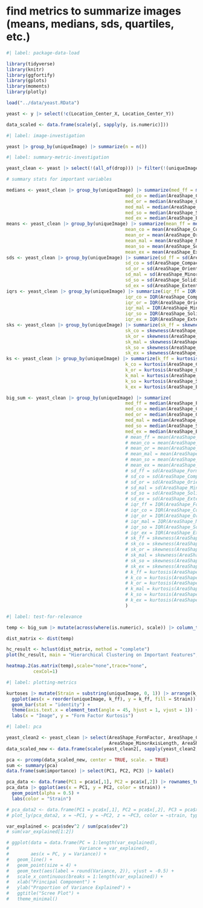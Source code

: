 # find metrics to summarize images (means, medians, sds, quartiles, etc.)

```r
#| label: package-data-load

library(tidyverse)
library(knitr) 
library(ggfortify)
library(gplots)
library(moments)
library(plotly)

load("../data/yeast.RData")

yeast <- y |> select(!c(Location_Center_X, Location_Center_Y))

data_scaled <- data.frame(scale(y[, sapply(y, is.numeric)]))
```

```r
#| label: image-investigation

yeast |> group_by(uniqueImage) |> summarize(n = n())
```

```r
#| label: summary-metric-investigation

yeast_clean <- yeast |> select(!(all_of(drop))) |> filter(!(uniqueImage %in% c("C-03-1.2", "C-03-1.3", "C-03-2.1", "D-03-1.1", "D-03-1.2", "D-03-2.1")))

# summary stats for important variables

medians <- yeast_clean |> group_by(uniqueImage) |> summarize(med_ff = median(AreaShape_FormFactor),
                                            med_co = median(AreaShape_Compactness),
                                            med_or = median(AreaShape_Orientation),
                                            med_mal = median(AreaShape_MinorAxisLength),
                                            med_so = median(AreaShape_Solidity),
                                            med_ex = median(AreaShape_Extent))
means <- yeast_clean |> group_by(uniqueImage) |> summarize(mean_ff = mean(AreaShape_FormFactor),
                                            mean_co = mean(AreaShape_Compactness),
                                            mean_or = mean(AreaShape_Orientation),
                                            mean_mal = mean(AreaShape_MinorAxisLength),
                                            mean_so = mean(AreaShape_Solidity),
                                            mean_ex = mean(AreaShape_Extent))
sds <- yeast_clean |> group_by(uniqueImage) |> summarize(sd_ff = sd(AreaShape_FormFactor),
                                            sd_co = sd(AreaShape_Compactness),
                                            sd_or = sd(AreaShape_Orientation),
                                            sd_mal = sd(AreaShape_MinorAxisLength),
                                            sd_so = sd(AreaShape_Solidity),
                                            sd_ex = sd(AreaShape_Extent))
iqrs <- yeast_clean |> group_by(uniqueImage) |> summarize(iqr_ff = IQR(AreaShape_FormFactor),
                                            iqr_co = IQR(AreaShape_Compactness),
                                            iqr_or = IQR(AreaShape_Orientation),
                                            iqr_mal = IQR(AreaShape_MinorAxisLength),
                                            iqr_so = IQR(AreaShape_Solidity),
                                            iqr_ex = IQR(AreaShape_Extent))
sks <- yeast_clean |> group_by(uniqueImage) |> summarize(sk_ff = skewness(AreaShape_FormFactor),
                                            sk_co = skewness(AreaShape_Compactness),
                                            sk_or = skewness(AreaShape_Orientation),
                                            sk_mal = skewness(AreaShape_MinorAxisLength),
                                            sk_so = skewness(AreaShape_Solidity),
                                            sk_ex = skewness(AreaShape_Extent))
ks <- yeast_clean |> group_by(uniqueImage) |> summarize(k_ff = kurtosis(AreaShape_FormFactor),
                                            k_co = kurtosis(AreaShape_Compactness),
                                            k_or = kurtosis(AreaShape_Orientation),
                                            k_mal = kurtosis(AreaShape_MinorAxisLength),
                                            k_so = kurtosis(AreaShape_Solidity),
                                            k_ex = kurtosis(AreaShape_Extent))

big_sum <- yeast_clean |> group_by(uniqueImage) |> summarize(
                                            med_ff = median(AreaShape_FormFactor),
                                            med_co = median(AreaShape_Compactness),
                                            med_or = median(AreaShape_Orientation),
                                            med_mal = median(AreaShape_MinorAxisLength),
                                            med_so = median(AreaShape_Solidity),
                                            med_ex = median(AreaShape_Extent),
                                            # mean_ff = mean(AreaShape_FormFactor),
                                            # mean_co = mean(AreaShape_Compactness),
                                            # mean_or = mean(AreaShape_Orientation),
                                            # mean_mal = mean(AreaShape_MinorAxisLength),
                                            # mean_so = mean(AreaShape_Solidity),
                                            # mean_ex = mean(AreaShape_Extent),
                                            # sd_ff = sd(AreaShape_FormFactor),
                                            # sd_co = sd(AreaShape_Compactness),
                                            # sd_or = sd(AreaShape_Orientation),
                                            # sd_mal = sd(AreaShape_MinorAxisLength),
                                            # sd_so = sd(AreaShape_Solidity),
                                            # sd_ex = sd(AreaShape_Extent),
                                            # iqr_ff = IQR(AreaShape_FormFactor),
                                            # iqr_co = IQR(AreaShape_Compactness),
                                            # iqr_or = IQR(AreaShape_Orientation),
                                            # iqr_mal = IQR(AreaShape_MinorAxisLength),
                                            # iqr_so = IQR(AreaShape_Solidity),
                                            # iqr_ex = IQR(AreaShape_Extent),
                                            # sk_ff = skewness(AreaShape_FormFactor),
                                            # sk_co = skewness(AreaShape_Compactness),
                                            # sk_or = skewness(AreaShape_Orientation),
                                            # sk_mal = skewness(AreaShape_MinorAxisLength),
                                            # sk_so = skewness(AreaShape_Solidity),
                                            # sk_ex = skewness(AreaShape_Extent),
                                            # k_ff = kurtosis(AreaShape_FormFactor),
                                            # k_co = kurtosis(AreaShape_Compactness),
                                            # k_or = kurtosis(AreaShape_Orientation),
                                            # k_mal = kurtosis(AreaShape_MinorAxisLength),
                                            # k_so = kurtosis(AreaShape_Solidity),
                                            # k_ex = kurtosis(AreaShape_Extent)
                                            )
```

```r
#| label: test-for-relevance

temp <- big_sum |> mutate(across(where(is.numeric), scale)) |> column_to_rownames(var = "uniqueImage")

dist_matrix <- dist(temp)

hc_result <- hclust(dist_matrix, method = "complete")
plot(hc_result, main = "Hierarchical Clustering on Important Features", xlab = "", sub = "")

heatmap.2(as.matrix(temp),scale="none",trace="none",
          cexCol=1)
```

```r
#| label: plotting-metrics

kurtoses |> mutate(Strain = substring(uniqueImage, 0, 1)) |> arrange(k_ff) |> 
  ggplot(aes(x = reorder(uniqueImage, k_ff), y = k_ff, fill = Strain)) + 
  geom_bar(stat = "identity") +
  theme(axis.text.x = element_text(angle = 45, hjust = 1, vjust = 1)) +
  labs(x = "Image", y = "Form Factor Kurtosis")
```

```r
#| label: pca

yeast_clean2 <- yeast_clean |> select(AreaShape_FormFactor, AreaShape_Compactness, AreaShape_Orientation, 
                                      AreaShape_MinorAxisLength, AreaShape_Solidity, AreaShape_Extent)
data_scaled_new <- data.frame(scale(yeast_clean2[, sapply(yeast_clean2, is.numeric)]))

pca <- prcomp(data_scaled_new, center = TRUE, scale. = TRUE)
sum <- summary(pca)
data.frame(sum$importance) |> select(PC1, PC2, PC3) |> kable()

pca_data <- data.frame(PC1 = pca$x[,1], PC2 = pca$x[,2]) |> rownames_to_column(var = "uniqueID") |> mutate(strain = substring(uniqueID, 0, 1))
pca_data |> ggplot(aes(x = PC1, y = PC2, color = strain)) +
  geom_point(alpha = 0.5) +
  labs(color = "Strain")

# pca_data2 <- data.frame(PC1 = pca$x[,1], PC2 = pca$x[,2], PC3 = pca$x[,3]) |> rownames_to_column(var = "uniqueID") |> mutate(strain = substring(uniqueID, 0, 1))
# plot_ly(pca_data2, x = ~PC1, y = ~PC2, z = ~PC3, color = ~strain, type = "scatter3d", mode = "markers")

var_explained <- pca$sdev^2 / sum(pca$sdev^2)
# sum(var_explained[1:2])

# ggplot(data = data.frame(PC = 1:length(var_explained), 
#                          Variance = var_explained),
#        aes(x = PC, y = Variance)) +
#   geom_line() +
#   geom_point(size = 4) +
#   geom_text(aes(label = round(Variance, 2)), vjust = -0.5) +
#   scale_x_continuous(breaks = 1:length(var_explained)) +
#   xlab("Principal Component") +
#   ylab("Proportion of Variance Explained") +
#   ggtitle("Scree Plot") +
#   theme_minimal()

```

